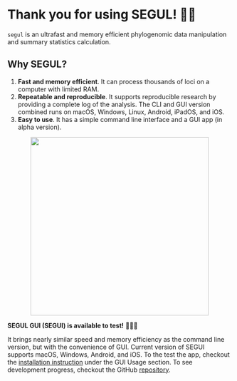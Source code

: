 # Thank you for using SEGUL! 🙏🏻

`segul` is an ultrafast and memory efficient phylogenomic data manipulation and summary statistics calculation.

## Why SEGUL?

1. **Fast and memory efficient**. It can process thousands of loci on a computer with limited RAM.
2. **Repeatable and reproducible**. It supports reproducible research by providing a complete log of the analysis. The CLI and GUI version combined runs on macOS, Windows, Linux, Android, iPadOS, and iOS.
3. **Easy to use**. It has a simple command line interface and a GUI app (in alpha version).

<div align="center">
  <img
    src="https://raw.githubusercontent.com/hhandika/segul-docs/main/assets/img/segui_mb.webp"
    width="400"
  />
</div>

**SEGUL GUI (SEGUI) is available to test!** 🎉🎉🎉

It brings nearly similar speed and memory efficiency as the command line version, but with the convenience of GUI. Current version of SEGUI supports macOS, Windows, Android, and iOS. To the test the app, checkout the [installation instruction](https://docs.page/hhandika/segul-docs/gui_install) under the GUI Usage section. To see development progress, checkout the GitHub [repository](https://github.com/hhandika/segui).
